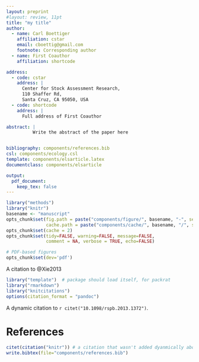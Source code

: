 ```yaml
---
layout: preprint
#layout: review, 11pt
title: "my title"
author: 
  - name: Carl Boettiger
    affiliation: cstar
    email: cboettig@gmail.com
    footnote: Corresponding author
  - name: First Coauthor 
    affiliation: shortcode

address: 
  - code: cstar
    address: | 
      Center for Stock Assessment Research,
      110 Shaffer Rd,
      Santa Cruz, CA 95050, USA 
  - code: shortcode
    address: |
      Full address of First Coauthor

abstract: | 
          Write the abstract of the paper here


bibliography: components/references.bib
csl: components/ecology.csl
template: components/elsarticle.latex
documentclass: components/elsarticle

output: 
  pdf_document:
    keep_tex: false
---
```




```r
library("methods")
library("knitr")
basename <- "manuscript"
opts_chunk$set(fig.path = paste("components/figure/", basename, "-", sep=""),
               cache.path = paste("components/cache/", basename, "/", sep=""))
opts_chunk$set(cache = 2)
opts_chunk$set(tidy=FALSE, warning=FALSE, message=FALSE, 
               comment = NA, verbose = TRUE, echo=FALSE)

# PDF-based figures
opts_chunk$set(dev='pdf')
```


A citation to @Xie2013

```r
library("template")  # package should load itself, for packrat
library("rmarkdown")
library("knitcitations")
options(citation_format = "pandoc")
```

A dynamic citation to `r citet("10.1098/rspb.2013.1372")`.  


# References

```r
citet(citation("knitr")) # a citation that wasn't added dyanmically above
write.bibtex(file="components/references.bib")
```

